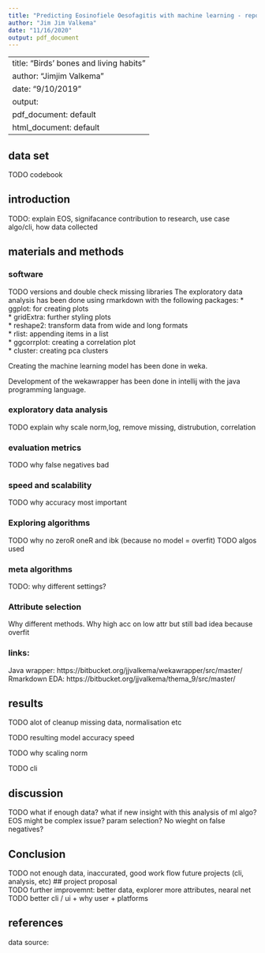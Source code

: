 ```yaml
---
title: "Predicting Eosinofiele Oesofagitis with machine learning - report"
author: "Jim Jim Valkema"
date: "11/16/2020"
output: pdf_document
---
```

---
title: "Birds' bones and living habits"
author: "Jimjim Valkema"
date: "9/10/2019"
output:
  pdf_document: default
  html_document: default
---
## data set  
TODO codebook

## introduction  
TODO: explain EOS, signifacance contribution to research, use case algo/cli, how data collected

## materials and methods

### software  
TODO versions and double check missing libraries
The exploratory data analysis has been done using rmarkdown with the following packages: 
* ggplot: for creating plots    
* gridExtra: further styling plots  
* reshape2: transform data from wide and long formats  
* rlist: appending items in a list  
* ggcorrplot: creating a correlation plot  
* cluster: creating pca clusters   
  
  
Creating the machine learning model has been done in weka.  
  
Development of the wekawrapper has been done in intellij with the java programming language.  
  
### exploratory data analysis   
TODO explain why scale norm,log, remove missing, distrubution, correlation

### evaluation metrics    
TODO why false negatives bad   

### speed and scalability
TODO why accuracy most important
   
### Exploring algorithms  
TODO why no zeroR oneR and ibk (because no model = overfit)
TODO algos used

### meta algorithms  
TODO: why different settings?

### Attribute selection  
Why different methods. Why high acc on low attr but still bad idea because overfit



### links:
Java wrapper: https://bitbucket.org/jjvalkema/wekawrapper/src/master/   
Rmarkdown EDA: https://bitbucket.org/jjvalkema/thema_9/src/master/   

## results    
TODO alot of cleanup missing data, normalisation etc    
 
TODO resulting model accuracy speed 
  
TODO why scaling norm

TODO cli
 
## discussion   
TODO what if enough data? what if new insight with this analysis of ml algo? EOS might be complex issue? param selection? No wieght on false negatives?


## Conclusion
TODO not enough data, inaccurated, good work flow future projects (cli, analysis, etc)
## project proposal  
TODO further improvemnt: better data, explorer more attributes, nearal net
TODO better cli / ui + why user + platforms
    
## references  
data source: 


